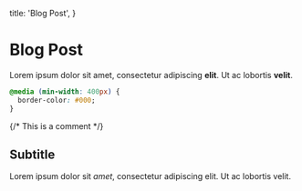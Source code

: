 
  title: 'Blog Post',
}

# Blog Post

Lorem ipsum dolor sit amet, consectetur adipiscing **elit**. Ut ac lobortis <b>velit</b>.

<!-- This is a comment -->

```css
@media (min-width: 400px) {
  border-color: #000;
}
```

<Component>{/* This is a comment */}</Component>

## Subtitle

Lorem ipsum dolor sit _amet_, consectetur adipiscing elit. Ut ac lobortis velit.
